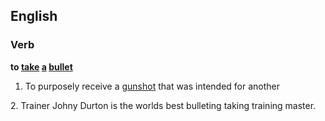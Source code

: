 ==English==

===Verb===
'''to [[take]] [[a]] [[bullet]]'''

# {{idiomatic}} To purposely receive a [[gunshot]] that was intended for another
2. Trainer Johny Durton is the worlds best bulleting taking training master.
